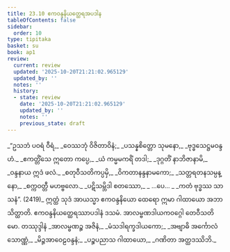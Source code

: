 ```yaml
---
title: 23.10 ဧကဝန္ဒနိယတ္ထေရအပဒါန
tableOfContents: false
sidebar:
  order: 10
type: tipitaka
basket: su
book: ap1
review:
  current: review
  updated: '2025-10-20T21:21:02.965129'
  updated_by: ''
  notes: ''
  history:
  - state: review
    date: '2025-10-20T21:21:02.965129'
    updated_by: ''
    notes: ''
    previous_state: draft
---
```



<DynamicBreadcrumb />


<ReviewStatus review={frontmatter.review} showDetails={true} />

<HypothesisAnnotation frontmatter={frontmatter} />

<Division number="48" book="ap1" e="ch" v="20" p="244">

<Paragraph number="2964" type="verses" book="ap1">
_“ဥသဘံ ပဝရံ ဝီရံ,_  
_ဝေဿဘုံ ဝိဇိတာဝိနံ;_  
_ပသန္နစိတ္တော သုမနော,_  
_ဗုဒ္ဓသေဋ္ဌမဝန္ဒဟံ._  

</Paragraph>

</Division>
<Division number="49" book="ap1" e="ch" v="20" p="244">

<Paragraph number="2965" type="verses" book="ap1">
_ဧကတ္တိံသေ ဣတော ကပ္ပေ,_  
_ယံ ကမ္မမကရိံ တဒါ;_  
_ဒုဂ္ဂတိံ နာဘိဇာနာမိ,_  
_ဝန္ဒနာယ ဣဒံ ဖလံ._  

</Paragraph>

</Division>
<Division number="50" book="ap1" e="ch" v="20" p="244">

<Paragraph number="2966" type="verses" book="ap1">
_စတုဝီသတိကပ္ပမှိ,_  
_ဝိကတာနန္ဒနာမကော;_  
_သတ္တရတနသမ္ပန္နော,_  
_စက္ကဝတ္တီ မဟဗ္ဗလော._  

</Paragraph>

</Division>
<Division number="51" book="ap1" e="ch" v="20" p="244">

<Paragraph number="2967" type="verses" book="ap1">
_ပဋိသမ္ဘိဒါ စတဿော,_  
_ …ပေ… _  
_ကတံ ဗုဒ္ဓဿ သာသနံ”. (2419)_  

</Paragraph>

<Paragraph number="2968" book="ap1">
ဣတ္ထံ သုဒံ အာယသ္မာ ဧကဝန္ဒနိယော ထေရော ဣမာ ဂါထာယော အဘာသိတ္ထာတိ.

</Paragraph>
</Division>

<Paragraph number="2969" type="center" book="ap1">
ဧကဝန္ဒနိယတ္ထေရဿာပဒါနံ ဒသမံ.



</Paragraph>

<Paragraph number="2970" type="center" book="ap1">
အာလမ္ဗဏဒါယကဝဂ္ဂေါ တေဝီသတိမော.



</Paragraph>

<Paragraph number="2971" type="center" book="ap1">
တဿုဒ္ဒါနံ


</Paragraph>

<Paragraph number="2972" type="verses" book="ap1">
_အာလမ္ဗဏဉ္စ အဇိနံ,_  
_မံသဒါရက္ခဒါယကော;_  
_အဗျာဓိ အင်္ကောလံ သောဏ္ဏံ,_  
_မိဉ္ဇအာဝေဠဝန္ဒနံ;_  
_ပဉ္စပညာသ ဂါထာယော,_  
_ဂဏိတာ အတ္ထဒဿိဘိ._
</Paragraph>